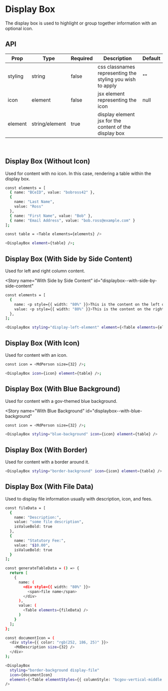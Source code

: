 
<Meta title="DisplayBox" component={DisplayBox} />

# Display Box

The display box is used to highlight or group together information with an optional icon.

## API

| Prop    | Type           | Required | Description                                               | Default |
| ------- | -------------- | -------- | --------------------------------------------------------- | ------- |
| styling | string         | false    | css classnames representing the styling you wish to apply | ""      |
| icon    | element        | false    | jsx element representing the icon                         | null    |
| element | string/element | true     | display element jsx for the content of the display box    |         |

<br />

## Display Box (Without Icon)

Used for content with no icon. In this case, rendering a table within the display box.

<Story name="Without Icon" id="displaybox--without-icon"></Story>

```bash
const elements = [
  { name: "BCeID", value: "bobross42" },
  {
    name: "Last Name",
    value: "Ross"
  },
  { name: "First Name", value: "Bob" },
  { name: "Email Address", value: "bob.ross@example.com" }
];

const table = <Table elements={elements} />

<DisplayBox element={table} />;
```

## Display Box (With Side by Side Content)

Used for left and right column content.

<Story
  name="With Side by Side Content"
  id="displaybox--with-side-by-side-content"
></Story>

```bash
const elements = [
  {
    name: <p style={{ width: "80%" }}>This is the content on the left of the display box. Maybe there will be other content on the right too.</p>,
    value: <p style={{ width: "80%" }}>This is the content on the right of the display box. There already is content on the left side of the box.</p>
  },
];

<DisplayBox styling="display-left-element" element={<Table elements={elements} />} />;
```

## Display Box (With Icon)

Used for content with an icon.

<Story name="With Icon" id="displaybox--with-icon"></Story>

```bash
const icon = <MdPerson size={32} />;

<DisplayBox icon={icon} element={table} />;
```

## Display Box (With Blue Background)

Used for content with a gov-themed blue background.

<Story
  name="With Blue Background"
  id="displaybox--with-blue-background"
></Story>

```bash
const icon = <MdPerson size={32} />;

<DisplayBox styling="blue-background" icon={icon} element={table} />
```

## Display Box (With Border)

Used for content with a border around it.

<Story name="With Border" id="displaybox--with-border"></Story>

```bash
<DisplayBox styling="border-background" icon={icon} element={table} />
```

## Display Box (With File Data)

Used to display file information usually with description, icon, and fees.

<Story name="With File Data" id="displaybox--with-file-data"></Story>

```bash
const fileData = [
  {
    name: "Description:",
    value: "some file description",
    isValueBold: true
  },
  {
    name: "Statutory Fee:",
    value: "$10.00",
    isValueBold: true
  }
];

const generateTableData = () => {
  return [
    {
      name: (
        <div style={{ width: "80%" }}>
          <span>file name</span>
        </div>
      ),
      value: (
        <Table elements={fileData} />
      )
    }
  ];
};

const documentIcon = (
  <div style={{ color: "rgb(252, 186, 25)" }}>
    <MdDescription size={32} />
  </div>
);

<DisplayBox
  styling="border-background display-file"
  icon={documentIcon}
  element={<Table elementStyles={{ columnStyle: "bcgov-vertical-middle bcgov-fill-width" }} elements={generateTableData()} />}
/>
```
